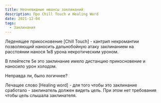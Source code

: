 ```yaml
---
title: Неочевидные нюансы заклинаний
description: Про Chill Touch и Healing Word
date: 2021-12-04
tags:
  - Заклинания
---
```


Леденящее прикосновение \[Chill Touch\] - кантрип некромантии позволяющий наносить дальнобойную атаку заклинанием на расстоянии нанося 1к8 урона некротическим уроном.

В плейтесте 5е это заклинание имело дистанцию прикосновение и наносило урон холодом.

Неправда ли, было логичнее?

Лечащее слово \[Healing word\] - для того чтобы это заклинание сработало - заклинатель должен видеть цель. При этом нет требования чтобы цель слышала заклинателя.
